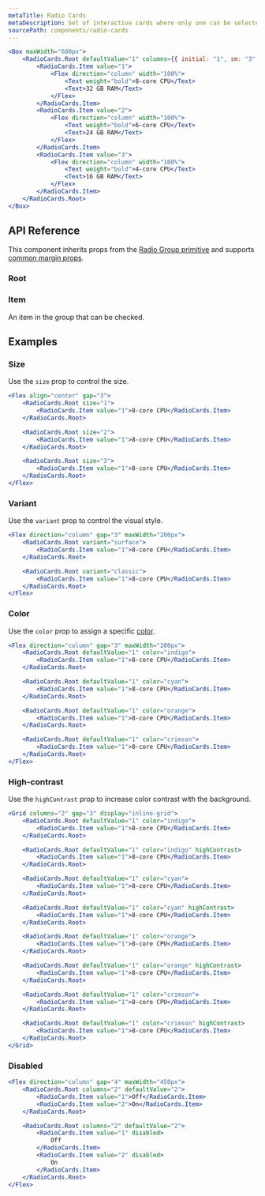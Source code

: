 ```yaml
---
metaTitle: Radio Cards
metaDescription: Set of interactive cards where only one can be selected at a time.
sourcePath: components/radio-cards
---
```


```jsx live=true
<Box maxWidth="600px">
	<RadioCards.Root defaultValue="1" columns={{ initial: "1", sm: "3" }}>
		<RadioCards.Item value="1">
			<Flex direction="column" width="100%">
				<Text weight="bold">8-core CPU</Text>
				<Text>32 GB RAM</Text>
			</Flex>
		</RadioCards.Item>
		<RadioCards.Item value="2">
			<Flex direction="column" width="100%">
				<Text weight="bold">6-core CPU</Text>
				<Text>24 GB RAM</Text>
			</Flex>
		</RadioCards.Item>
		<RadioCards.Item value="3">
			<Flex direction="column" width="100%">
				<Text weight="bold">4-core CPU</Text>
				<Text>16 GB RAM</Text>
			</Flex>
		</RadioCards.Item>
	</RadioCards.Root>
</Box>
```

## API Reference

This component inherits props from the [Radio Group primitive](/products/docs/components/radio-group) and supports [common margin props](/research/docs/overview/layout#margin-props).

### Root

<ThemesPropsTable defs="radioCardsRootPropDefs" />

### Item

An item in the group that can be checked.

## Examples

### Size

Use the `size` prop to control the size.

```jsx live=true
<Flex align="center" gap="3">
	<RadioCards.Root size="1">
		<RadioCards.Item value="1">8-core CPU</RadioCards.Item>
	</RadioCards.Root>

	<RadioCards.Root size="2">
		<RadioCards.Item value="1">8-core CPU</RadioCards.Item>
	</RadioCards.Root>

	<RadioCards.Root size="3">
		<RadioCards.Item value="1">8-core CPU</RadioCards.Item>
	</RadioCards.Root>
</Flex>
```

### Variant

Use the `variant` prop to control the visual style.

```jsx live=true
<Flex direction="column" gap="3" maxWidth="200px">
	<RadioCards.Root variant="surface">
		<RadioCards.Item value="1">8-core CPU</RadioCards.Item>
	</RadioCards.Root>

	<RadioCards.Root variant="classic">
		<RadioCards.Item value="1">8-core CPU</RadioCards.Item>
	</RadioCards.Root>
</Flex>
```

### Color

Use the `color` prop to assign a specific [color](/research/docs/theme/color).

```jsx live=true
<Flex direction="column" gap="3" maxWidth="200px">
	<RadioCards.Root defaultValue="1" color="indigo">
		<RadioCards.Item value="1">8-core CPU</RadioCards.Item>
	</RadioCards.Root>

	<RadioCards.Root defaultValue="1" color="cyan">
		<RadioCards.Item value="1">8-core CPU</RadioCards.Item>
	</RadioCards.Root>

	<RadioCards.Root defaultValue="1" color="orange">
		<RadioCards.Item value="1">8-core CPU</RadioCards.Item>
	</RadioCards.Root>

	<RadioCards.Root defaultValue="1" color="crimson">
		<RadioCards.Item value="1">8-core CPU</RadioCards.Item>
	</RadioCards.Root>
</Flex>
```

### High-contrast

Use the `highContrast` prop to increase color contrast with the background.

```jsx live=true
<Grid columns="2" gap="3" display="inline-grid">
	<RadioCards.Root defaultValue="1" color="indigo">
		<RadioCards.Item value="1">8-core CPU</RadioCards.Item>
	</RadioCards.Root>

	<RadioCards.Root defaultValue="1" color="indigo" highContrast>
		<RadioCards.Item value="1">8-core CPU</RadioCards.Item>
	</RadioCards.Root>

	<RadioCards.Root defaultValue="1" color="cyan">
		<RadioCards.Item value="1">8-core CPU</RadioCards.Item>
	</RadioCards.Root>

	<RadioCards.Root defaultValue="1" color="cyan" highContrast>
		<RadioCards.Item value="1">8-core CPU</RadioCards.Item>
	</RadioCards.Root>

	<RadioCards.Root defaultValue="1" color="orange">
		<RadioCards.Item value="1">8-core CPU</RadioCards.Item>
	</RadioCards.Root>

	<RadioCards.Root defaultValue="1" color="orange" highContrast>
		<RadioCards.Item value="1">8-core CPU</RadioCards.Item>
	</RadioCards.Root>

	<RadioCards.Root defaultValue="1" color="crimson">
		<RadioCards.Item value="1">8-core CPU</RadioCards.Item>
	</RadioCards.Root>

	<RadioCards.Root defaultValue="1" color="crimson" highContrast>
		<RadioCards.Item value="1">8-core CPU</RadioCards.Item>
	</RadioCards.Root>
</Grid>
```

### Disabled

```jsx live=true
<Flex direction="column" gap="4" maxWidth="450px">
	<RadioCards.Root columns="2" defaultValue="2">
		<RadioCards.Item value="1">Off</RadioCards.Item>
		<RadioCards.Item value="2">On</RadioCards.Item>
	</RadioCards.Root>

	<RadioCards.Root columns="2" defaultValue="2">
		<RadioCards.Item value="1" disabled>
			Off
		</RadioCards.Item>
		<RadioCards.Item value="2" disabled>
			On
		</RadioCards.Item>
	</RadioCards.Root>
</Flex>
```
